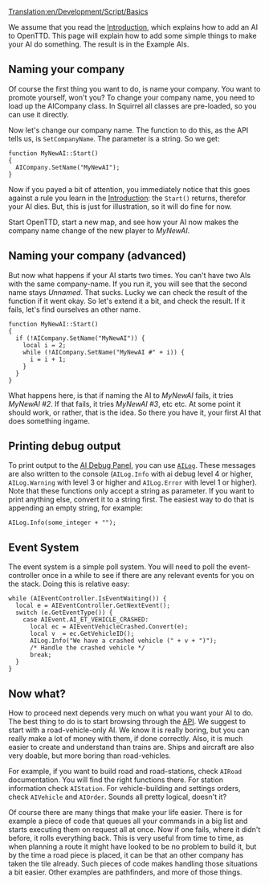 [[Translation:en/Development/Script/Basics]]
{{en/Development/Script/Navigation}}

We assume that you read the [[en/Development/Script/Introduction|Introduction]], which explains how to add an AI to OpenTTD. This page will explain how to add some simple things to make your AI do something. The result is in the Example AIs.

==Naming your company==

Of course the first thing you want to do, is name your company. You want to promote yourself, won't you? To change your company name, you need to load up the AICompany class. In Squirrel all classes are pre-loaded, so you can use it directly.

Now let's change our company name. The function to do this, as the API tells us, is <code>SetCompanyName</code>. The parameter is a string. So we get:
 
 function MyNewAI::Start()
 {
   AICompany.SetName("MyNewAI");
 }
 
Now if you payed a bit of attention, you immediately notice that this goes against a rule you learn in the [[en/Development/Script/Introduction|Introduction]]: the <code>Start()</code> returns, therefor your AI dies. But, this is just for illustration, so it will do fine for now.

Start OpenTTD, start a new map, and see how your AI now makes the company name change of the new player to ''MyNewAI''.

==Naming your company (advanced)==

But now what happens if your AI starts two times. You can't have two AIs with the same company-name. If you run it, you will see that the second name stays ''Unnamed''. That sucks. Lucky we can check the result of the function if it went okay. So let's extend it a bit, and check the result. If it fails, let's find ourselves an other name.

 function MyNewAI::Start()
 {
   if (!AICompany.SetName("MyNewAI")) {
     local i = 2;
     while (!AICompany.SetName("MyNewAI #" + i)) {
       i = i + 1;
     }
   }
 }

What happens here, is that if naming the AI to ''MyNewAI'' fails, it tries ''MyNewAI #2''. If that fails, it tries ''MyNewAI #3'', etc etc. At some point it should work, or rather, that is the idea. So there you have it, your first AI that does something ingame.

==Printing debug output==

To print output to the [[en/Development/Script/Need To Know#logging-and-debug-panel|AI Debug Panel]], you can use <code>[http://noai.openttd.org/docs/classAILog.html AILog]</code>. These messages are also written to the console (<code>AILog.Info</code> with ai debug level 4 or higher, <code>AILog.Warning</code> with level 3 or higher and <code>AILog.Error</code> with level 1 or higher). Note that these functions only accept a string as parameter. If you want to print anything else, convert it to a string first. The easiest way to do that is appending an empty string, for example:

 AILog.Info(some_integer + "");

==Event System==


The event system is a simple poll system. You will need to poll the event-controller once in a while to see if there are any relevant events for you on the stack. Doing this is relative easy:

 while (AIEventController.IsEventWaiting()) {
   local e = AIEventController.GetNextEvent();
   switch (e.GetEventType()) {
     case AIEvent.AI_ET_VEHICLE_CRASHED:
       local ec = AIEventVehicleCrashed.Convert(e);
       local v  = ec.GetVehicleID();
       AILog.Info("We have a crashed vehicle (" + v + ")");
       /* Handle the crashed vehicle */
       break;
   }
 }

==Now what?==

How to proceed next depends very much on what you want your AI to do. The best thing to do is to start browsing through the [http://noai.openttd.org/docs/ API]. We suggest to start with a road-vehicle-only AI. We know it is really boring, but you can really make a lot of money with them, if done correctly. Also, it is much easier to create and understand than trains are. Ships and aircraft are also very doable, but more boring than road-vehicles.

For example, if you want to build road and road-stations, check <code>AIRoad</code> documentation. You will find the right functions there. For station information check <code>AIStation</code>. For vehicle-building and settings orders, check <code>AIVehicle</code> and <code>AIOrder</code>. Sounds all pretty logical, doesn't it?

Of course there are many things that make your life easier. There is for example a piece of code that queues all your commands in a big list and starts executing them on request all at once. Now if one fails, where it didn't before, it rolls everything back. This is very useful from time to time, as when planning a route it might have looked to be no problem to build it, but by the time a road piece is placed, it can be that an other company has taken the tile already. Such pieces of code makes handling those situations a bit easier. Other examples are pathfinders, and more of those things.